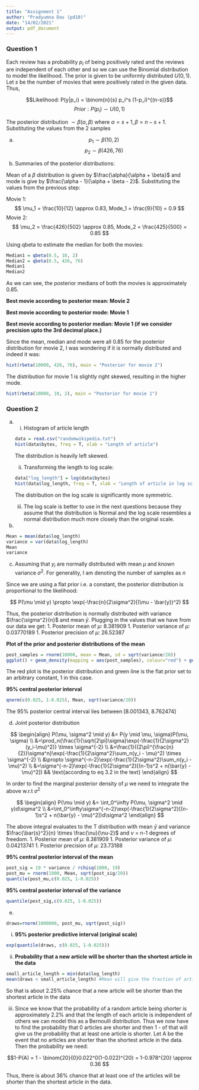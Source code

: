 ---
title: "Assignment 1"
author: "Pradyumna Das (pd10)"
date: "14/02/2021"
output: pdf_document
---

### Question 1

Each review has a probability $p_i$ of being positively rated and the reviews are independent of each other and so we can use the Binomial distribution to model the likelihood. The prior is given to be uniformly distributed $U(0, 1)$. Let $s$ be the number of movies that were positively rated in the given data. Thus, 

$$Likelihood:  P(y|p_i) = \binom{n}{s} p_i^s (1-p_i)^{(n-s)}$$
$$Prior: P(p_i) \sim{U(0, 1)}$$

\begin{align}
Posterior: P(p_i \mid y) &\propto P(y \mid p_i) \times P(p_i) \\
&\propto {\binom{n}{s}} p_i^s(1-p_i)^{(n-s)} \times {\frac{1}{(1-0)}} \\
&\propto p_i^s(1-p_i)^{(n-s)}
\end{align}

The posterior distribution $\sim{\beta(\alpha, \beta)}$ where $\alpha = s+1, \beta = n-s+1$. Substituting the values from the 2 samples


a) $$p_1 \sim{\beta(10, 2)}$$
   $$p_2 \sim{\beta(426, 76)}$$
   
b) Summaries of the posterior distributions:

Mean of a $\beta$ distribution is given by $\frac{\alpha}{\alpha + \beta}$ and mode is give by $\frac{\alpha - 1}{\alpha + \beta - 2}$. Substituting the values from the previous step:

Movie 1: $$ \mu_1 = \frac{10}{12} \approx 0.83,  Mode_1 = \frac{9}{10} = 0.9 $$
Movie 2: $$ \mu_2 = \frac{426}{502} \approx 0.85,  Mode_2 = \frac{425}{500} = 0.85 $$

Using qbeta to estimate the median for both the movies:

```{r}
Median1 = qbeta(0.5, 10, 2)
Median2 = qbeta(0.5, 426, 76)
Median1
Median2
```
As we can see, the posterior medians of both the movies is approximately 0.85.

__Best movie according to posterior mean: Movie 2__

__Best movie according to posterior mode: Movie 1__

__Best movie according to posterior median: Movie 1 (if we consider precision upto the 3rd decimal place.)__

Since the mean, median and mode were all 0.85 for the posterior distribution for movie 2, I was wondering if it is normally distributed and indeed it was:

```{r}
hist(rbeta(10000, 426, 76), main = "Posterior for movie 2")
```

The distribution for movie 1 is slightly right skewed, resulting in the higher mode.

```{r}
hist(rbeta(10000, 10, 2), main = "Posterior for movie 1")
```


### Question 2

a)
  i. Histogram of article length
```{r}
data = read.csv("randomwikipedia.txt")
hist(data$bytes, freq = T, xlab = "Length of article")
```

  The distribution is heavily left skewed.

  ii. Transforming the length to log scale:
```{r}
data["log_length"] = log(data$bytes)
hist(data$log_length, freq = T, xlab = "Length of article in log scale")
```
  
  The distribution on the log scale is significantly more symmetric.
  
  iii. The log scale is better to use in the next questions because they assume that the distribution is Normal and the log scale resembles a normal distribution much more closely than the original scale.
  
b) 
```{r}
Mean = mean(data$log_length)
variance = var(data$log_length)
Mean
variance
```

c) Assuming that $y_i$ are normally distributed with mean $\mu$ and known variance $\sigma^2$. For generality, I am denoting the number of samples as $n$

\begin{align}
P(y \mid \mu) &\propto \prod_n{\exp(-\frac{1}{2\sigma^2}(y_i-\mu)^2)} \\
&\propto \exp(-\frac{1}{2\sigma^2}\sum_n(y_i-\mu)^2) \\
&\propto \exp(-\frac{1}{2\sigma^2}[\sum_n{y_i^2} - \sum_n{2\mu y_i} + n\mu]) \\
&\propto \exp(-\frac{n}{2\sigma^2}[\sum_n{\frac{y_i^2}{n}} - 2\mu\frac{\sum_n{y_i}}{n} + \mu]) && \text{Multiplying and divinding by n} \\
&\propto \exp(-\frac{n}{2\sigma^2}[\sum_n{\frac{y_i^2}{n}} - 2\mu \bar{y} + \mu]) \\
&\propto \exp(-\frac{n}{2\sigma^2}[\sum_n{\frac{y_i^2}{n}} -\bar{y}^2 + \bar{y}^2 - 2\mu \bar{y} + \mu])  && \text{Adding and subtracting the sample mean} \\
&\propto \exp(-\frac{n}{2\sigma^2}[(\bar{y} - \mu)^2 + \sum_n{\frac{y_i^2}{n}} - \bar{y}^2]) \\
&\propto \exp(-\frac{n}{2\sigma^2}(\bar{y} - \mu)^2) \times \exp(\sum_n{\frac{y_i^2}{n}} - \bar{y}^2) \\
&\propto \exp(-\frac{n}{2\sigma^2}(\bar{y} - \mu)^2)
\end{align}

Since we are using a flat prior i.e. a constant, the posterior distribution is proportional to the likelihood:

$$
P(\mu \mid y) \propto \exp(-\frac{n}{2\sigma^2}[(\mu - \bar{y})^2)
$$

Thus, the posterior distribution is normally distributed with variance $\frac{\sigma^2}{n}$ and mean $\bar{y}$. Plugging in the values that we have from our data we get:
1. Posterior mean of $\mu$: 8.381909
1. Posterior variance of $\mu$: 0.03770189
1. Posterior precision of $\mu$: 26.52387

__Plot of the prior and posterior distributions of the mean__

```{r}
post_samples = rnorm(10000, mean = Mean, sd = sqrt(variance/20))
ggplot() + geom_density(mapping = aes(post_samples), colour="red") + geom_hline(yintercept = 1, colour="green") 
```
The red plot is the posterior distribution and green line is the flat prior set to an arbitrary constant, 1 in this case.

__95% central posterior interval__
```{r}
qnorm(c(0.025, 1-0.025), Mean, sqrt(variance/20))
```
The 95% posterior central interval lies between [8.001343, 8.762474]

d) Joint posterior distribution

$$
\begin{align}
P(\mu, \sigma^2 \mid y) &= P(y \mid \mu, \sigma)P(\mu, \sigma) \\
&=\prod_n{\frac{1}{\sqrt{2\pi}\sigma}\exp(-\frac{1}{2\sigma^2}(y_i-\mu)^2)} \times \sigma^{-2} \\
&=\frac{1}{(2\pi)^{\frac{n}{2}}\sigma^n}\exp(-\frac{1}{2\sigma^2}\sum_n(y_i - \mu)^2) \times \sigma^{-2} \\
&\propto \sigma^{-n-2}\exp(-\frac{1}{2\sigma^2}\sum_n(y_i - \mu)^2) \\
&=\sigma^{-n-2}\exp(-\frac{1}{2\sigma^2}[(n-1)s^2 + n(\bar{y} - \mu)^2]) && \text{according to eq 3.2 in the text}
\end{align}
$$

In order to find the marginal posterior density of $\mu$ we need to integrate the above w.r.t $\sigma^2$

$$
\begin{align}
P(\mu \mid y) &= \int_0^\infty P(\mu, \sigma^2 \mid y)d\sigma^2 \\
&=\int_0^\infty\sigma^{-n-2}\exp(-\frac{1}{2\sigma^2}[(n-1)s^2 + n(\bar{y} - \mu)^2])d\sigma^2
\end{align}
$$

The above integral evaluates to the T distribution with mean $\bar{y}$ and variance $\frac{\bar{s}^2}{n} \times \frac{\nu}{\nu-2}$ and $\nu$ = n-1 degrees of freedom.
1. Posterior mean of $\mu$: 8.381909
1. Posterior variance of $\mu$: 0.04213741
1. Posterior precision of $\mu$: 23.73188

__95% central posterior interval of the mean__
```{r}
post_sig = 19 * variance / rchisq(1000, 19)
post_mu = rnorm(1000, Mean, sqrt(post_sig/20))
quantile(post_mu,c(0.025, 1-0.025))
```
__95% central posterior interval of the variance__
```{r}
quantile(post_sig,c(0.025, 1-0.025))
```
e)
```{r}
draws=rnorm(1000000, post_mu, sqrt(post_sig))
```

i. __95% posterior predictive interval (original scale)__
```{r}
exp(quantile(draws, c(0.025, 1-0.025)))
```
ii. __Probability that a new article will be shorter than the shortest article in the data__

```{r}
small_article_length = min(data$log_length)
mean(draws < small_article_length) #Mean will give the fraction of articles smaller than the smallest in the data
```
So that is about 2.25% chance that a new article will be shorter than the shortest article in the data

iii. Since we know that the probability of a random article being shorter is approximately 2.2% and that the length of each article is independent of others we can model this as a Bernoulli distribution. Thus we now have to find the probability that 0 articles are shorter and then 1 - of that will give us the probability that at least one article is shorter. Let A be the event that no articles are shorter than the shortest article in the data. Then the probability we need:

$$1-P(A) = 1 - \binom{20}{0}0.022^0(1-0.022)^{20} = 1-0.978^{20} \approx 0.36 $$

Thus, there is about 36% chance that at least one of the articles will be shorter than the shortest article in the data.